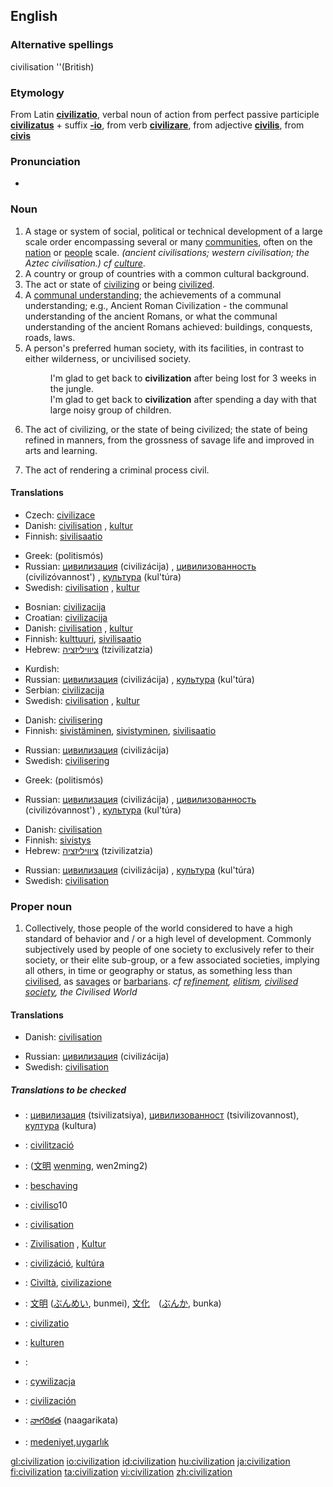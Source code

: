 {{wikipedia}}
==English==

===Alternative spellings===
civilisation  ''(British)

===Etymology===
From Latin '''[[civilizatio]]''', verbal noun of action from perfect passive participle '''[[civilizatus]]''' + suffix '''[[-io]]''', from verb '''[[civilizare]]''', from adjective '''[[civilis]]''', from '''[[civis]]'''

===Pronunciation===
*{{audio|en-us-civilization.ogg|Audio (US)}}

===Noun===
{{en-noun}}

# A stage or system of social, political or technical development of a large scale order encompassing several or many [[community|communities]], often on the [[nation]] or [[people]] scale. ''(ancient civilisations; western civilisation; the Aztec civilisation.) cf [[culture]]''.
# A country or group of countries with a common cultural background.
# The act or state of [[civilize|civilizing]] or being [[civilize|civilized]].
# A [[communal understanding]]; the achievements of a communal understanding; e.g., Ancient Roman Civilization - the communal understanding of the ancient Romans, or what the communal understanding  of the ancient Romans achieved: buildings, conquests, roads, laws.
# A person's preferred human society, with its facilities, in contrast to either wilderness, or uncivilised society.
#:I'm glad to get back to '''civilization''' after being lost for 3 weeks in the jungle.
#:I'm glad to get back to '''civilization''' after spending a day with that large noisy group of children.
# {{obsolete}} The act of civilizing, or the state of being civilized; the state of being refined in manners, from the grossness of savage life and improved in arts and learning.
# {{obsolete}} The act of rendering a criminal process civil.

====Translations====
{{trans-top|an advanced state of society}}
*Czech: [[civilizace]] {{f}}
*Danish: [[civilisation]] {{c}}, [[kultur]] {{c}}
*Finnish: [[sivilisaatio]]
{{trans-mid}}
*Greek: {{t|el|πολιτισμός|m}} (politismós)
*Russian: [[цивилизация]] (civilizácija) {{f}}, [[цивилизованность]] (civilizóvannost') {{f}}, [[культура]] (kul'túra) {{f}}
*Swedish: [[civilisation]] {{c}}, [[kultur]] {{c}}
{{trans-bottom}}

{{trans-top|a group of people or country with a common cultural background}}
*Bosnian: [[civilizacija]]
*Croatian: [[civilizacija]]
*Danish: [[civilisation]] {{c}}, [[kultur]] {{c}}
*Finnish: [[kulttuuri]], [[sivilisaatio]]
*Hebrew: [[ציוויליזציה]] (tzivilizatzia) {{f}}
{{trans-mid}}
*Kurdish: {{KUchar|[[ئاوه‌دانی]]}}
*Russian: [[цивилизация]] (civilizácija) {{f}}, [[культура]] (kul'túra) {{f}}
*Serbian: [[civilizacija]]
*Swedish: [[civilisation]] {{c}}, [[kultur]] {{c}}
{{trans-bottom}}

{{trans-top|the act or state of being civilized}}
*Danish: [[civilisering]] {{c}}
*Finnish: [[sivistää|sivistäminen]], [[sivistyä|sivistyminen]], [[sivilisaatio]]
{{trans-mid}}
*Russian: [[цивилизация]] (civilizácija) {{f}}
*Swedish: [[civilisering]] {{c}}
{{trans-bottom}}

{{trans-top|the achievements of communal understanding}}
*Greek: {{t|el|πολιτισμός|m}} (politismós)
{{trans-mid}}
*Russian: [[цивилизация]] (civilizácija) {{f}}, [[цивилизованность]] (civilizóvannost') {{f}}, [[культура]] (kul'túra) {{f}}
{{trans-bottom}}

{{trans-top|preferred human society}}
*Danish: [[civilisation]] {{c}}
*Finnish: [[sivistys]]
*Hebrew: [[ציוויליזציה]] (tzivilizatzia) {{f}}
{{trans-mid}}
*Russian: [[цивилизация]] (civilizácija) {{f}}, [[культура]] (kul'túra) {{f}}
*Swedish: [[civilisation]] {{c}}
{{trans-bottom}}

===Proper noun===
{{en-proper noun}}

# Collectively, those people of the world considered to have a high standard of behavior and / or a high level of development. Commonly subjectively used by people of one society to exclusively refer to their society, or their elite sub-group, or a few associated societies, implying all others, in time or geography or status, as something less than [[civilise|civilised]], as [[savage|savages]] or [[barbarian|barbarians]]. ''cf [[refinement]], [[elitism]], [[civilised society]], the Civilised World''

====Translations====
{{trans-top|people of the world considered to have a high standard of behavior}}
*Danish: [[civilisation]] {{c}}
{{trans-mid}}
*Russian: [[цивилизация]] (civilizácija) {{f}}
*Swedish: [[civilisation]] {{c}}
{{trans-bottom}}

=====Translations to be checked=====
{{checktrans}}
<!--Please remove this section once all the words are moved to their appropriate translation table above-->
{{trans-top|translation to be checked}}
*{{ttbc|Bulgarian}}: [[цивилизация]] (tsivilizatsiya), [[цивилизованност]] (tsivilizovannost), [[култура]] (kultura)
*{{ttbc|Catalan}}: [[civilització]]
*{{ttbc|Chinese}}: ([[文明]] [[wenming]], wen2ming2)
*{{ttbc|Dutch}}: [[beschaving]]
*{{ttbc|Esperanto}}: [[civiliso]]10
*{{ttbc|French}}: [[civilisation]]
*{{ttbc|German}}: [[Zivilisation]] {{f}}, [[Kultur]] {{f}}
{{trans-mid}}
*{{ttbc|Hungarian}}: [[civilizáció]], [[kultúra]]
*{{ttbc|Italian}}: [[Civiltà]], [[civilizazione]]
*{{ttbc|Japanese}}: [[文明]] ([[ぶんめい]], bunmei), [[文化]]　([[ぶんか]], bunka)
*{{ttbc|Latin}}: [[civilizatio]]
*{{ttbc|Norwegian}}: [[kulturen]] {{f}}
*{{ttbc|Persian}}: {{FAchar|[[تمدن|تمدّن]]}}
*{{ttbc|Polish}}: [[cywilizacja]]
*{{ttbc|Spanish}}: [[civilización]]
*{{ttbc|Telugu}}: [[నాగరికత]] (naagarikata)
*{{ttbc|Turkish}}: [[medeniyet]],[[uygarlık]]
{{trans-bottom}}


[[gl:civilization]]
[[io:civilization]]
[[id:civilization]]
[[hu:civilization]]
[[ja:civilization]]
[[fi:civilization]]
[[ta:civilization]]
[[vi:civilization]]
[[zh:civilization]]